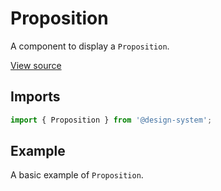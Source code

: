 
<Meta
  title="Sections / Proposition"
  component={Proposition}
/>

# Proposition

A component to display a `Proposition`.

[View source](https://github.com/actarian/design-system/tree/main/src/ui/sections/proposition)

## Imports

```js
import { Proposition } from '@design-system';
```

## Example

A basic example of `Proposition`.

<Canvas>
  <Story name="Proposition">
    <Proposition />
  </Story>
</Canvas>
